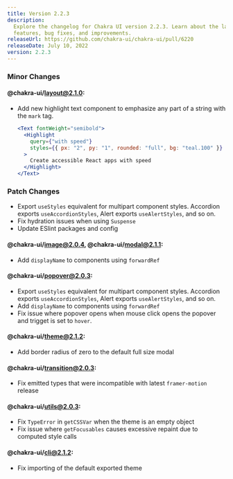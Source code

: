 ```yaml
---
title: Version 2.2.3
description:
  Explore the changelog for Chakra UI version 2.2.3. Learn about the latest
  features, bug fixes, and improvements.
releaseUrl: https://github.com/chakra-ui/chakra-ui/pull/6220
releaseDate: July 10, 2022
version: 2.2.3
---
```


### Minor Changes

#### @chakra-ui/layout@2.1.0:

- Add new highlight text component to emphasize any part of a string with the
  `mark` tag.

  ```jsx live=false
  <Text fontWeight="semibold">
    <Highlight
      query={"with speed"}
      styles={{ px: "2", py: "1", rounded: "full", bg: "teal.100" }}
    >
      Create accessible React apps with speed
    </Highlight>
  </Text>
  ```

### Patch Changes

- Export `useStyles` equivalent for multipart component styles. Accordion
  exports `useAccordionStyles`, Alert exports `useAlertStyles`, and so on.
- Fix hydration issues when using `Suspense`
- Update ESlint packages and config

#### @chakra-ui/image@2.0.4, @chakra-ui/modal@2.1.1:

- Add `displayName` to components using `forwardRef`

#### @chakra-ui/popover@2.0.3:

- Export `useStyles` equivalent for multipart component styles. Accordion
  exports `useAccordionStyles`, Alert exports `useAlertStyles`, and so on.
- Add `displayName` to components using `forwardRef`
- Fix issue where popover opens when mouse click opens the popover and trigget
  is set to `hover`.

#### @chakra-ui/theme@2.1.2:

- Add border radius of zero to the default full size modal

#### @chakra-ui/transition@2.0.3:

- Fix emitted types that were incompatible with latest `framer-motion` release

#### @chakra-ui/utils@2.0.3:

- Fix `TypeError` in `getCSSVar` when the theme is an empty object
- Fix issue where `getFocusables` causes excessive repaint due to computed style
  calls

#### @chakra-ui/cli@2.1.2:

- Fix importing of the default exported theme

